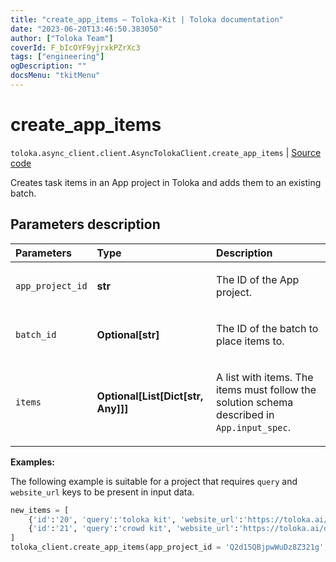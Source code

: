 ```yaml
---
title: "create_app_items — Toloka-Kit | Toloka documentation"
date: "2023-06-20T13:46:50.383050"
author: ["Toloka Team"]
coverId: F_bIcOYF9yjrxkPZrXc3
tags: ["engineering"]
ogDescription: ""
docsMenu: "tkitMenu"
---
```


# create_app_items

`toloka.async_client.client.AsyncTolokaClient.create_app_items` | [Source code](https://github.com/Toloka/toloka-kit/blob/v1.2.0/src/client/__init__.py#L0)

Creates task items in an App project in Toloka and adds them to an existing batch.

## Parameters description

| Parameters | Type | Description |
| :----------| :----| :-----------|
`app_project_id`|**str**|<p>The ID of the App project.</p>
`batch_id`|**Optional\[str\]**|<p>The ID of the batch to place items to.</p>
`items`|**Optional\[List\[Dict\[str, Any\]\]\]**|<p>A list with items. The items must follow the solution schema described in `App.input_spec`.</p>

**Examples:**

The following example is suitable for a project
that requires `query` and `website_url` keys to be present in input data.

```python
new_items = [
    {'id':'20', 'query':'toloka kit', 'website_url':'https://toloka.ai/docs/toloka-kit'},
    {'id':'21', 'query':'crowd kit', 'website_url':'https://toloka.ai/docs/crowd-kit'}
]
toloka_client.create_app_items(app_project_id = 'Q2d15QBjpwWuDz8Z321g', batch_id = '4Va2BBWKL88S4QyAgVje', items = new_items)
```